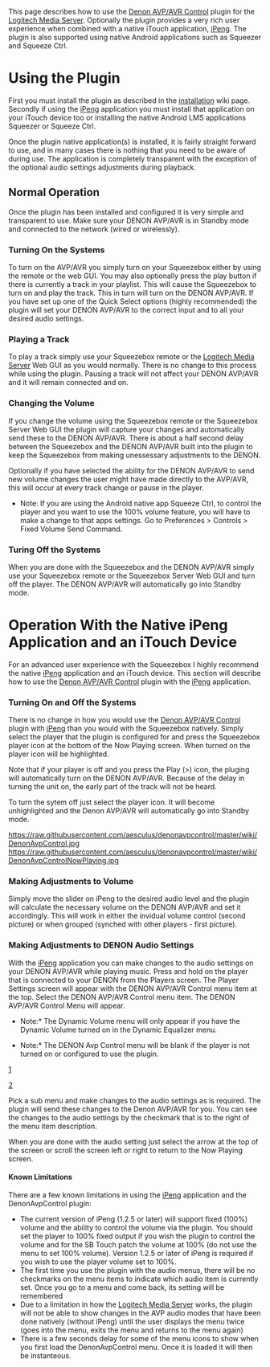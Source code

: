 This page describes how to use the [https://github.com/aesculus/denonavpcontrol Denon AVP/AVR Control] plugin for the [http://www.mysqueezebox.com/download Logitech Media Server].  Optionally the plugin provides a very rich user experience when combined with a native iTouch application, [http://penguinlovesmusic.de/ iPeng]. The plugin is also supported using native Android applications such as Squeezer and Squeeze Ctrl.
=Using the Plugin=
First you must install the plugin as described in the [https://github.com/aesculus/denonavpcontrol/blob/master/wiki/InstallationInstructions.wiki installation] wiki page.  Secondly if using the [http://penguinlovesmusic.de/ iPeng] application you must install that application on your iTouch device too or installing the native Android LMS applications Squeezer or Squeeze Ctrl.

Once the plugin native application(s) is installed, it is fairly straight forward to use, and in many cases there is nothing that you need to be aware of during use. The application is completely transparent with the exception of the optional audio settings adjustments during playback.

==Normal Operation==
Once the plugin has been installed and configured it is very simple and transparent to use.  Make sure your DENON AVP/AVR is in Standby mode and connected to the network (wired or wirelessly).  
===Turning On the Systems===
To turn on the AVP/AVR you simply turn on your Squeezebox either by using the remote or the web GUI.  You may also optionally press the play button if there is currently a track in your playlist.  This will cause the Squeezebox to turn on and play the track.  This in turn will turn on the DENON AVP/AVR.  If you have set up one of the Quick Select options (highly recommended) the plugin will set your DENON AVP/AVR to the correct input and to all your desired audio settings.
===Playing a Track===
To play a track simply use your Squeezebox remote or the [http://www.mysqueezebox.com/download Logitech Media Server] Web GUI as you would normally.  There is no change to this process while using the plugin.  Pausing a track will not affect your DENON AVP/AVR and it will remain connected and on.
===Changing the Volume===
If you change the volume using the Squeezebox remote or the Squeezebox Server Web GUI the plugin will capture your changes and automatically send these to the DENON AVP/AVR.  There is about a half second delay between the Squeezebox and the DENON AVP/AVR built into the plugin to keep the Squeezebox from making unessessary adjustments to the DENON.

Optionally if you have selected the ability for the DENON AVP/AVR to send new volume changes the user might have made directly to the AVP/AVR, this will occur at every track change or pause in the player.

*Note: If you are using the Android native app Squeeze Ctrl, to control the player and you want to use the 100% volume feature, you will have to make a change to that apps settings. Go to Preferences > Controls > Fixed Volume Send Command.

===Turing Off the Systems===
When you are done with the Squeezebox and the DENON AVP/AVR simply use your Squeezebox remote or the Squeezebox Server Web GUI and turn off the player. The DENON AVP/AVR will automatically go into Standby mode.
=Operation With the Native iPeng Application and an iTouch Device=
For an advanced user experience with the Squeezebox I highly recommend the native [http://penguinlovesmusic.de/ iPeng] application and an iTouch device.  This section will describe how to use the [https://github.com/aesculus/denonavpcontrol Denon AVP/AVR Control] plugin with the [http://penguinlovesmusic.de/ iPeng] application.
===Turning On and Off the Systems===
There is no change in how you would use the [https://github.com/aesculus/denonavpcontrol Denon AVP/AVR Control] plugin with [http://penguinlovesmusic.de/ iPeng] than you would with the Squeezebox natively.  Simply select the player that the plugin is configured for and press the Squeezebox player icon at the bottom of the Now Playing screen.  When turned on the player icon will be highlighted.

Note that if your player is off and you press the Play (>) icon, the pluging will automatically turn on the DENON AVP/AVR.  Because of the delay in turning the unit on, the early part of the track will not be heard.

To turn the sytem off just select the player icon. It will become unhighlighted and the Denon AVP/AVR will automatically go into Standby mode.  

[[https://raw.githubusercontent.com/aesculus/denonavpcontrol/master/wiki/DenonAvpControl.jpg]]
[[https://raw.githubusercontent.com/aesculus/denonavpcontrol/master/wiki/DenonAvpControlNowPlaying.jpg]]

===Making Adjustments to Volume===
Simply move the slider on iPeng to the desired audio level and the plugin will calculate the necessary volume on the DENON AVP/AVR and set it accordingly.  This will work in either the invidual volume control (second picture) or when grouped (synched with other players - first picture).
===Making Adjustments to DENON Audio Settings===
With the [http://penguinlovesmusic.de/ iPeng] application you can make changes to the audio settings on your DENON AVP/AVR while playing music.  Press and hold on the player that is connected to your DENON from the Players screen.  The Player Settings screen will appear with the DENON AVP/AVR Control menu item at the top.  Select the DENON AVP/AVR Control menu item.  The DENON AVP/AVR Control Menu will appear.

*Note:* The Dynamic Volume menu will only appear if you have the Dynamic Volume turned on in the Dynamic Equalizer menu.

*Note:* The DENON Avp Control menu will be blank if the player is not turned on or configured to use the plugin.

[https://github.com/aesculus/denonavpcontrol/blob/master/wiki/DenonAvpControlPlayerSettings.jpg]

[https://github.com/aesculus/denonavpcontrol/blob/master/wiki/DenonAvpControl.jpg]

Pick a sub menu and make changes to the audio settings as is required. The plugin will send these changes to the Denon AVP/AVR for you.  You can see the changes to the audio settings by the checkmark that is to the right of the menu item description.

When you are done with the audio setting just select the arrow at the top of the screen or scroll the screen left or right to return to the Now Playing screen.
====Known Limitations====
There are a few known limitations in using the [http://penguinlovesmusic.de/ iPeng] application and the DenonAvpControl plugin:

* The current version of iPeng (1.2.5 or later) will support fixed (100%) volume and the ability to control the volume via the plugin.  You should set the player to 100% fixed output if you wish the plugin to control the volume and for the SB Touch patch the volume at 100% (do not use the menu to set 100% volume).  Version 1.2.5 or later of iPeng is required if you wish to use the player volume set to 100%.
* The first time you use the plugin with the audio menus, there will be no checkmarks on the menu items to indicate which audio item is currently set.  Once you go to a menu and come back, its setting will be remembered
* Due to a limitation in how the [http://www.mysqueezebox.com/download Logitech Media Server] works, the plugin will not be able to show changes in the AVP audio modes that have been done natively (without iPeng) until the user displays the menu twice (goes into the menu, exits the menu and returns to the menu again)
* There is a few seconds delay for some of the menu icons to show when you first load the DenonAvpControl menu.  Once it is loaded it will then be instanteous.
